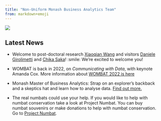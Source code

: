```yaml
---
title: "Non-Uniform Monash Business Analytics Team"
from: markdown+emoji
---
```


![](/img/numbats_webimage.jpeg)

## Latest News

* Welcome to post-doctoral research [Xiaoqian Wang](/people/current/wang-xiaoqian/) and visitors [Daniele Girolimetti](/people/visitors/girolimetto-daniele/) and [Chika Saka](/people/visitors/saka-chika/)!
:smile: We're excited to welcome you!

* WOMBAT is back in 2022, on *Communicating with Data*, with keynote Amanda Cox. More information about [WOMBAT 2022 is here](https://numbats.github.io/WOMBAT2022/)

* Monash Master of Business Analytics: Strap on an explorer's backback and a skeptics hat and learn how to analyse data. [Find out more.](https://www.monash.edu/business/master-of-business-analytics#events)

* The real numbats could use your help. If you would like to help with numbat conservation take a look at Project Numbat. You can buy numbat souvenirs or make donations to help with numbat conservation. Go to [Project Numbat](http://www.numbat.org.au).
